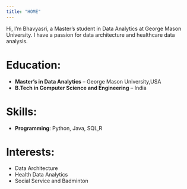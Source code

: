 ```yaml
---
title: "HOME"
---
```


Hi, I'm Bhavyasri, a Master's student in Data Analytics at George Mason University. I have a passion for data architecture and healthcare data analysis.

# Education:

-   **Master's in Data Analytics** – George Mason University,USA
-   **B.Tech in Computer Science and Engineering** – India

# Skills:

-   **Programming**: Python, Java, SQL,R

# Interests:

-   Data Architecture
-   Health Data Analytics
-   Social Service and Badminton
